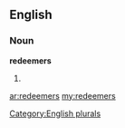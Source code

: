 ==English==

===Noun===
'''redeemers'''

# {{plural of|[[redeemer]]}}

[[Category:English plurals]]

[[ar:redeemers]]
[[my:redeemers]]
